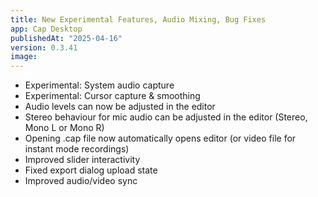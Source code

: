 ```yaml
---
title: New Experimental Features, Audio Mixing, Bug Fixes
app: Cap Desktop
publishedAt: "2025-04-16"
version: 0.3.41
image:
---
```


- Experimental: System audio capture
- Experimental: Cursor capture & smoothing
- Audio levels can now be adjusted in the editor
- Stereo behaviour for mic audio can be adjusted in the editor (Stereo, Mono L or Mono R)
- Opening .cap file now automatically opens editor (or video file for instant mode recordings)
- Improved slider interactivity
- Fixed export dialog upload state
- Improved audio/video sync
